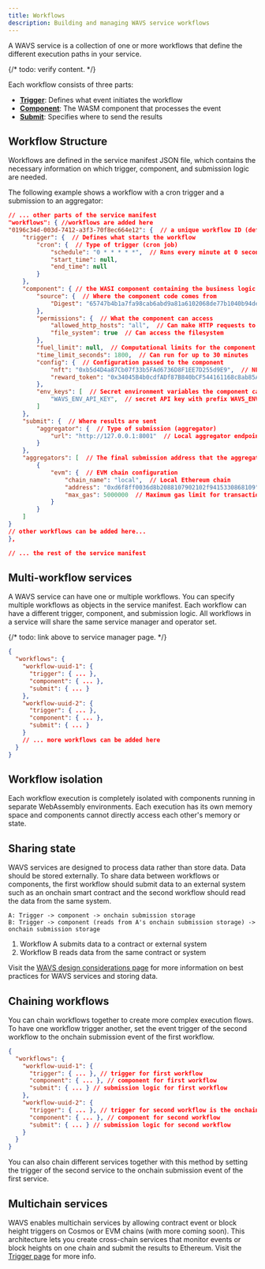 ```yaml
---
title: Workflows
description: Building and managing WAVS service workflows
---
```

<!--docsignore
docsignore-->

A WAVS service is a collection of one or more workflows that define the different execution paths in your service.

{/* todo: verify content. */}

Each workflow consists of three parts:

- [**Trigger**](./triggers): Defines what event initiates the workflow
- [**Component**](./component): The WASM component that processes the event
- [**Submit**](./submission): Specifies where to send the results

## Workflow Structure

Workflows are defined in the service manifest JSON file, which contains the necessary information on which trigger, component, and submission logic are needed.

The following example shows a workflow with a cron trigger and a submission to an aggregator:

```json service.json
// ... other parts of the service manifest
"workflows": { //workflows are added here
"0196c34d-003d-7412-a3f3-70f8ec664e12": {  // a unique workflow ID (default is a generated UUID v7)
    "trigger": {  // Defines what starts the workflow
        "cron": {  // Type of trigger (cron job)
            "schedule": "0 * * * * *",  // Runs every minute at 0 seconds
            "start_time": null,
            "end_time": null
        }
    },
    "component": { // the WASI component containing the business logic of the workflow
        "source": {  // Where the component code comes from
            "Digest": "65747b4b1a7fa98cab6abd9a81a6102068de77b1040b94de904112272b226f51"  // SHA-256 hash of the component's bytecode
        },
        "permissions": {  // What the component can access
            "allowed_http_hosts": "all",  // Can make HTTP requests to any host
            "file_system": true  // Can access the filesystem
        },
        "fuel_limit": null,  // Computational limits for the component
        "time_limit_seconds": 1800,  // Can run for up to 30 minutes
        "config": {  // Configuration passed to the component
            "nft": "0xb5d4D4a87Cb07f33b5FAd6736D8F1EE7D255d9E9",  // NFT contract address
            "reward_token": "0x34045B4b0cdfADf87B840bCF544161168c8ab85A"  // Reward token address
        },
        "env_keys": [  // Secret environment variables the component can access from .env
            "WAVS_ENV_API_KEY",  // secret API key with prefix WAVS_ENV_
        ]
    },
    "submit": {  // Where results are sent
        "aggregator": {  // Type of submission (aggregator)
            "url": "http://127.0.0.1:8001"  // Local aggregator endpoint
        }
    },
    "aggregators": [  // The final submission address that the aggregator will submit to
        {
            "evm": {  // EVM chain configuration
                "chain_name": "local",  // Local Ethereum chain
                "address": "0xd6f8ff0036d8b2088107902102f9415330868109",  // Contract address
                "max_gas": 5000000  // Maximum gas limit for transactions
            }
        }
    ]
}
// other workflows can be added here...
},

// ... the rest of the service manifest
```

## Multi-workflow services

A WAVS service can have one or multiple workflows. You can specify multiple workflows as objects in the service manifest. Each workflow can have a different trigger, component, and submission logic. All workflows in a service will share the same service manager and operator set.

{/* todo: link above to service manager page. */}

```json
{
  "workflows": {
    "workflow-uuid-1": {
      "trigger": { ... },
      "component": { ... },
      "submit": { ... }
    },
    "workflow-uuid-2": {
      "trigger": { ... },
      "component": { ... },
      "submit": { ... }
    }
    // ... more workflows can be added here
  }
}
```

## Workflow isolation

Each workflow execution is completely isolated with components running in separate WebAssembly environments. Each execution has its own memory space and components cannot directly access each other's memory or state.

## Sharing state

WAVS services are designed to process data rather than store data. Data should be stored externally. To share data between workflows or components, the first workflow should submit data to an external system such as an onchain smart contract and the second workflow should read the data from the same system.

```
A: Trigger -> component -> onchain submission storage
B: Trigger -> component (reads from A's onchain submission storage) -> onchain submission storage
```

1. Workflow A submits data to a contract or external system
2. Workflow B reads data from the same contract or system

Visit the [WAVS design considerations page](../design) for more information on best practices for WAVS services and storing data.

## Chaining workflows

You can chain workflows together to create more complex execution flows. To have one workflow trigger another, set the event trigger of the second workflow to the onchain submission event of the first workflow.

```json
{
  "workflows": {
    "workflow-uuid-1": {
      "trigger": { ... }, // trigger for first workflow
      "component": { ... }, // component for first workflow
      "submit": { ... } // submission logic for first workflow
    },
    "workflow-uuid-2": {
      "trigger": { ... }, // trigger for second workflow is the onchain submission event of the first workflow
      "component": { ... }, // component for second workflow
      "submit": { ... } // submission logic for second workflow
    }
  }
}
```
You can also chain different services together with this method by setting the trigger of the second service to the onchain submission event of the first service.

## Multichain services

WAVS enables multichain services by allowing contract event or block height triggers on Cosmos or EVM chains (with more coming soon). This architecture lets you create cross-chain services that monitor events or block heights on one chain and submit the results to Ethereum. Visit the [Trigger page](./triggers) for more info.
